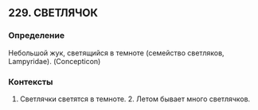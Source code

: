 ## 229. СВЕТЛЯЧОК
### Определение
Небольшой жук, светящийся в темноте (семейство светляков, Lampyridae). (Concepticon)

### Контексты
1. Светлячки светятся в темноте. 2. Летом бывает много светлячков.

